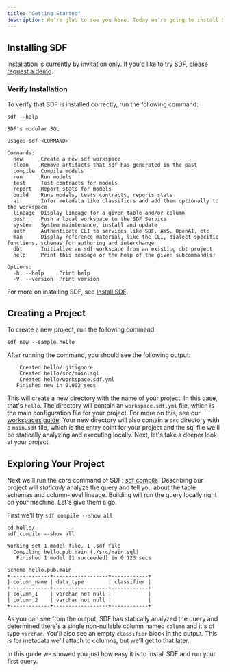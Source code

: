 ```yaml
---
title: "Getting Started"
description: We're glad to see you here. Today we're going to install SDF and create a hello world project. Let's get started.
---
```


## Installing SDF
Installation is currently by invitation only. If you'd like to try SDF, please [request a demo](https://www.sdf.com/inquiries).

### Verify Installation

To verify that SDF is installed correctly, run the following command:

```shell
sdf --help
```

```shell
SDF's modular SQL

Usage: sdf <COMMAND>

Commands:
  new      Create a new sdf workspace
  clean    Remove artifacts that sdf has generated in the past
  compile  Compile models
  run      Run models
  test     Test contracts for models
  report   Report stats for models
  build    Runs models, tests contracts, reports stats
  ai       Infer metadata like classifiers and add them optionally to the workspace
  lineage  Display lineage for a given table and/or column
  push     Push a local workspace to the SDF Service
  system   System maintenance, install and update
  auth     Authenticate CLI to services like SDF, AWS, OpenAI, etc
  man      Display reference material, like the CLI, dialect specific functions, schemas for authoring and interchange
  dbt      Initialize an sdf workspace from an existing dbt project
  help     Print this message or the help of the given subcommand(s)

Options:
  -h, --help     Print help
  -V, --version  Print version

```

For more on installing SDF, see [Install SDF](/guide/install). 

## Creating a Project

To create a new project, run the following command:

```shell
sdf new --sample hello
```
After running the command, you should see the following output: 
 
```shell
    Created hello/.gitignore
    Created hello/src/main.sql
    Created hello/workspace.sdf.yml
   Finished new in 0.002 secs

```

This will create a new directory with the name of your project. In this case, that's `hello`.
The directory will contain an `workspace.sdf.yml` file, which is the main configuration file for your project. For more on this, see our [workspaces guide](/guide/workspaces).
Your new directory will also contain a `src` directory with a `main.sdf` file, which is the entry point for your project and the sql file we'll be statically analyzing and executing locally.
Next, let's take a deeper look at your project.

## Exploring Your Project

Next we'll run the core command of SDF: [sdf compile](/reference/sdf-cli#sdf-compile). 
Describing our project will *statically* analyze the query and tell you about the table schemas and column-level lineage. Building will run the query locally right on your machine.
Let's give them a go.

First we'll try `sdf compile --show all`
  
```shell
cd hello/
sdf compile --show all
```

```shell
Working set 1 model file, 1 .sdf file
  Compiling hello.pub.main (./src/main.sql)
   Finished 1 model [1 succeeded] in 0.123 secs

Schema hello.pub.main
+-------------+------------------+------------+
| column_name | data_type        | classifier |
+-------------+------------------+------------+
| column_1    | varchar not null |            |
| column_2    | varchar not null |            |
+-------------+------------------+------------+

```


As you can see from the output, SDF has statically analyzed the query and determined there's a single non-nullable column named `column` and it's of type `varchar`. 
You'll also see an empty `classifier` block in the output. This is for metadata we'll attach to columns, but we'll get to that later.

In this guide we showed you just how easy it is to install SDF and run your first query.
